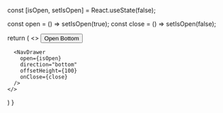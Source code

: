 
  const [isOpen, setIsOpen] = React.useState(false);

  const open = () => setIsOpen(true);
  const close = () => setIsOpen(false);

  return (
    <>
      <Button onClick={open}>Open Bottom</Button>

      <NavDrawer
        open={isOpen}
        direction="bottom"
        offsetHeight={100}
        onClose={close}
      />
    </>
  )
}
